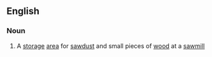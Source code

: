 ==English==

===Noun===
{{en-noun}}

# {{lb|en|US}} A [[storage]] [[area]] for [[sawdust]] and small pieces of [[wood]] at a [[sawmill]]